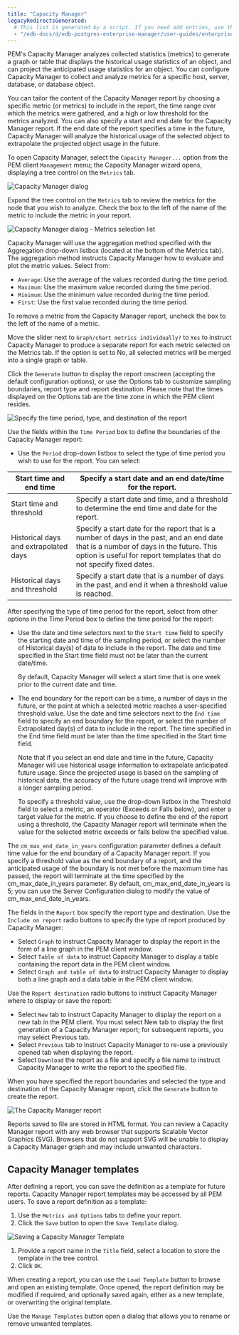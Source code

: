 ```yaml
---
title: "Capacity Manager"
legacyRedirectsGenerated:
  # This list is generated by a script. If you need add entries, use the `legacyRedirects` key.
  - "/edb-docs/d/edb-postgres-enterprise-manager/user-guides/enterprise-features-guide/8.0/capacity_manager.html"
---
```


PEM's Capacity Manager analyzes collected statistics (metrics) to generate a graph or table that displays the historical usage statistics of an object, and can project the anticipated usage statistics for an object. You can configure Capacity Manager to collect and analyze metrics for a specific host, server, database, or database object.

You can tailor the content of the Capacity Manager report by choosing a specific metric (or metrics) to include in the report, the time range over which the metrics were gathered, and a high or low threshold for the metrics analyzed. You can also specify a start and end date for the Capacity Manager report. If the end date of the report specifies a time in the future, Capacity Manager will analyze the historical usage of the selected object to extrapolate the projected object usage in the future.

To open Capacity Manager, select the `Capacity Manager...` option from the PEM client `Management` menu; the Capacity Manager wizard opens, displaying a tree control on the `Metrics` tab.

![Capacity Manager dialog](../images/capacity_manager_opens.png)

Expand the tree control on the `Metrics` tab to review the metrics for the node that you wish to analyze. Check the box to the left of the name of the metric to include the metric in your report.

![Capacity Manager dialog - Metrics selection list](../images/capacity_manager_metrics.png)

Capacity Manager will use the aggregation method specified with the Aggregation drop-down listbox (located at the bottom of the Metrics tab). The aggregation method instructs Capacity Manager how to evaluate and plot the metric values. Select from:

-   `Average`: Use the average of the values recorded during the time period.
-   `Maximum`: Use the maximum value recorded during the time period.
-   `Minimum`: Use the minimum value recorded during the time period.
-   `First`: Use the first value recorded during the time period.

To remove a metric from the Capacity Manager report, uncheck the box to the left of the name of a metric.

Move the slider next to `Graph/chart metrics individually?` to `Yes` to instruct Capacity Manager to produce a separate report for each metric selected on the Metrics tab. If the option is set to No, all selected metrics will be merged into a single graph or table.

Click the `Generate` button to display the report onscreen (accepting the default configuration options), or use the Options tab to customize sampling boundaries, report type and report destination. Please note that the times displayed on the Options tab are the time zone in which the PEM client resides.

![Specify the time period, type, and destination of the report](../images/capacity_manager_options.png)

Use the fields within the `Time Period` box to define the boundaries of the Capacity Manager report:

-   Use the `Period` drop-down listbox to select the type of time period you wish to use for the report. You can select:

| Start time and end time               | Specify a start date and an end date/time for the report.                                                                                                                                                     |
| ------------------------------------- | ------------------------------------------------------------------------------------------------------------------------------------------------------------------------------------------------------------- |
| Start time and threshold              | Specify a start date and time, and a threshold to determine the end time and date for the report.                                                                                                             |
| Historical days and extrapolated days | Specify a start date for the report that is a number of days in the past, and an end date that is a number of days in the future. This option is useful for report templates that do not specify fixed dates. |
| Historical days and threshold         | Specify a start date that is a number of days in the past, and end it when a threshold value is reached.                                                                                                      |

After specifying the type of time period for the report, select from other options in the Time Period box to define the time period for the report:

-   Use the date and time selectors next to the `Start time` field to specify the starting date and time of the sampling period, or select the number of Historical day(s) of data to include in the report. The date and time specified in the Start time field must not be later than the current date/time.

    By default, Capacity Manager will select a start time that is one week prior to the current date and time.

-   The end boundary for the report can be a time, a number of days in the future, or the point at which a selected metric reaches a user-specified threshold value. Use the date and time selectors next to the `End time` field to specify an end boundary for the report, or select the number of Extrapolated day(s) of data to include in the report. The time specified in the End time field must be later than the time specified in the Start time field.

    Note that if you select an end date and time in the future, Capacity Manager will use historical usage information to extrapolate anticipated future usage. Since the projected usage is based on the sampling of historical data, the accuracy of the future usage trend will improve with a longer sampling period.

    To specify a threshold value, use the drop-down listbox in the Threshold field to select a metric, an operator (Exceeds or Falls below), and enter a target value for the metric. If you choose to define the end of the report using a threshold, the Capacity Manager report will terminate when the value for the selected metric exceeds or falls below the specified value.

The `cm_max_end_date_in_years` configuration parameter defines a default time value for the end boundary of a Capacity Manager report. If you specify a threshold value as the end boundary of a report, and the anticipated usage of the boundary is not met before the maximum time has passed, the report will terminate at the time specified by the cm_max_date_in_years parameter. By default, cm_max_end_date_in_years is 5; you can use the Server Configuration dialog to modify the value of cm_max_end_date_in_years.

The fields in the `Report` box specify the report type and destination. Use the `Include on report` radio buttons to specify the type of report produced by Capacity Manager:

-   Select `Graph` to instruct Capacity Manager to display the report in the form of a line graph in the PEM client window.
-   Select `Table of data` to instruct Capacity Manager to display a table containing the report data in the PEM client window.
-   Select `Graph and table of data` to instruct Capacity Manager to display both a line graph and a data table in the PEM client window.

Use the `Report destination` radio buttons to instruct Capacity Manager where to display or save the report:

-   Select `New` tab to instruct Capacity Manager to display the report on a new tab in the PEM client. You must select New tab to display the first generation of a Capacity Manager report; for subsequent reports, you may select Previous tab.
-   Select `Previous` tab to instruct Capacity Manager to re-use a previously opened tab when displaying the report.
-   Select `Download` the report as a file and specify a file name to instruct Capacity Manager to write the report to the specified file.

When you have specified the report boundaries and selected the type and destination of the Capacity Manager report, click the `Generate` button to create the report.

![The Capacity Manager report](../images/capacity_manager_report.png)

Reports saved to file are stored in HTML format. You can review a Capacity Manager report with any web browser that supports Scalable Vector Graphics (SVG). Browsers that do not support SVG will be unable to display a Capacity Manager graph and may include unwanted characters.

## Capacity Manager templates

After defining a report, you can save the definition as a template for future reports. Capacity Manager report templates may be accessed by all PEM users. To save a report definition as a template:

1.  Use the `Metrics and Options` tabs to define your report.
2.  Click the `Save` button to open the `Save Template` dialog.

![Saving a Capacity Manager Template](../images/save_capacity_manager_template.png)

1.  Provide a report name in the `Title` field, select a location to store the template in the tree control.
2.  Click `OK`.

When creating a report, you can use the `Load Template` button to browse and open an existing template. Once opened, the report definition may be modified if required, and optionally saved again, either as a new template, or overwriting the original template.

Use the `Manage Templates` button open a dialog that allows you to rename or remove unwanted templates.
